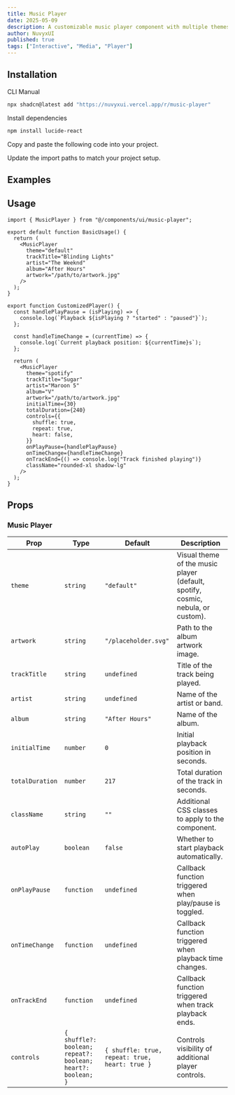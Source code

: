 ```yaml
---
title: Music Player
date: 2025-05-09
description: A customizable music player component with multiple themes, playback controls, progress tracking, and responsive design.
author: NuvyxUI
published: true
tags: ["Interactive", "Media", "Player"]
---
```


<ComponentPreview name="music-player-demo" />

## Installation

<Tabs defaultValue="cli">

<TabsList>
  <TabsTrigger value="cli">CLI</TabsTrigger>
  <TabsTrigger value="manual">Manual</TabsTrigger>
</TabsList>
<TabsContent value="cli">

```bash
npx shadcn@latest add "https://nuvyxui.vercel.app/r/music-player"
```

</TabsContent>

<TabsContent value="manual">

<Steps>

<Step>Install dependencies</Step>

```bash
npm install lucide-react
```

<Step>Copy and paste the following code into your project.</Step>

<ComponentSource name="music-player" />

<Step>Update the import paths to match your project setup.</Step>

</Steps>

</TabsContent>

</Tabs>

## Examples

<ComponentPreview name="music-player-demo1" />
<ComponentPreview name="music-player-demo2" />

## Usage

```tsx
import { MusicPlayer } from "@/components/ui/music-player";
```

```tsx
export default function BasicUsage() {
  return (
    <MusicPlayer
      theme="default"
      trackTitle="Blinding Lights"
      artist="The Weeknd"
      album="After Hours"
      artwork="/path/to/artwork.jpg"
    />
  );
}
```

```tsx
export function CustomizedPlayer() {
  const handlePlayPause = (isPlaying) => {
    console.log(`Playback ${isPlaying ? "started" : "paused"}`);
  };

  const handleTimeChange = (currentTime) => {
    console.log(`Current playback position: ${currentTime}s`);
  };

  return (
    <MusicPlayer
      theme="spotify"
      trackTitle="Sugar"
      artist="Maroon 5"
      album="V"
      artwork="/path/to/artwork.jpg"
      initialTime={30}
      totalDuration={240}
      controls={{
        shuffle: true,
        repeat: true,
        heart: false,
      }}
      onPlayPause={handlePlayPause}
      onTimeChange={handleTimeChange}
      onTrackEnd={() => console.log("Track finished playing")}
      className="rounded-xl shadow-lg"
    />
  );
}
```

## Props

### Music Player

| Prop            | Type                                                        | Default                                        | Description                                                                     |
| --------------- | ----------------------------------------------------------- | ---------------------------------------------- | ------------------------------------------------------------------------------- |
| `theme`         | `string`                                                    | `"default"`                                    | Visual theme of the music player (default, spotify, cosmic, nebula, or custom). |
| `artwork`       | `string`                                                    | `"/placeholder.svg"`                           | Path to the album artwork image.                                                |
| `trackTitle`    | `string`                                                    | `undefined`                                    | Title of the track being played.                                                |
| `artist`        | `string`                                                    | `undefined`                                    | Name of the artist or band.                                                     |
| `album`         | `string`                                                    | `"After Hours"`                                | Name of the album.                                                              |
| `initialTime`   | `number`                                                    | `0`                                            | Initial playback position in seconds.                                           |
| `totalDuration` | `number`                                                    | `217`                                          | Total duration of the track in seconds.                                         |
| `className`     | `string`                                                    | `""`                                           | Additional CSS classes to apply to the component.                               |
| `autoPlay`      | `boolean`                                                   | `false`                                        | Whether to start playback automatically.                                        |
| `onPlayPause`   | `function`                                                  | `undefined`                                    | Callback function triggered when play/pause is toggled.                         |
| `onTimeChange`  | `function`                                                  | `undefined`                                    | Callback function triggered when playback time changes.                         |
| `onTrackEnd`    | `function`                                                  | `undefined`                                    | Callback function triggered when track playback ends.                           |
| `controls`      | `{ shuffle?: boolean; repeat?: boolean; heart?: boolean; }` | `{ shuffle: true, repeat: true, heart: true }` | Controls visibility of additional player controls.                              |
